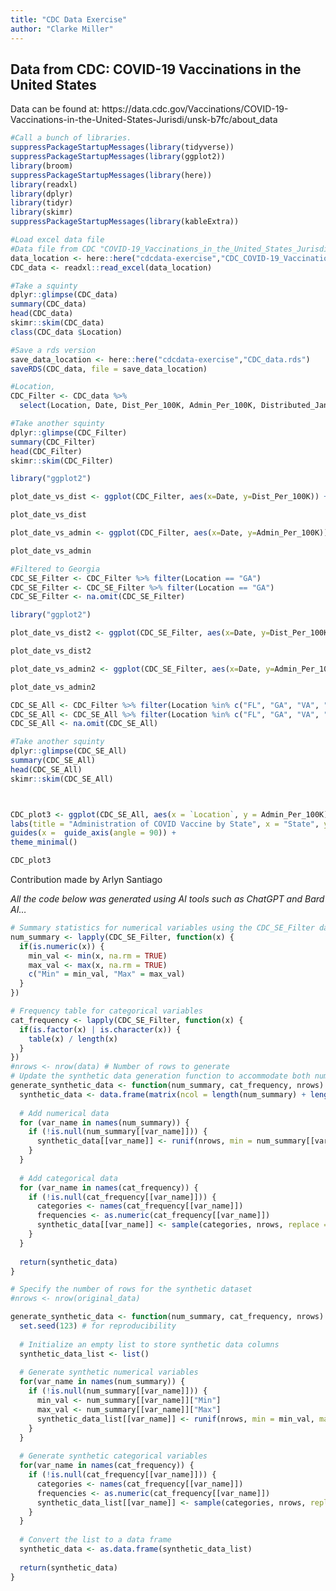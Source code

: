 ```yaml
---
title: "CDC Data Exercise"
author: "Clarke Miller"
---
```


## Data from CDC: COVID-19 Vaccinations in the United States

Data can be found at: https://data.cdc.gov/Vaccinations/COVID-19-Vaccinations-in-the-United-States-Jurisdi/unsk-b7fc/about_data

```r
#Call a bunch of libraries.
suppressPackageStartupMessages(library(tidyverse))
suppressPackageStartupMessages(library(ggplot2))
library(broom) 
suppressPackageStartupMessages(library(here))
library(readxl) 
library(dplyr) 
library(tidyr) 
library(skimr)
suppressPackageStartupMessages(library(kableExtra))

#Load excel data file
#Data file from CDC "COVID-19_Vaccinations_in_the_United_States_Jurisdiction_20240208"
data_location <- here::here("cdcdata-exercise","CDC_COVID-19_Vaccinations.xlsx")
CDC_data <- readxl::read_excel(data_location)

#Take a squinty
dplyr::glimpse(CDC_data)
summary(CDC_data)
head(CDC_data)
skimr::skim(CDC_data)
class(CDC_data $Location)

#Save a rds version
save_data_location <- here::here("cdcdata-exercise","CDC_data.rds")
saveRDS(CDC_data, file = save_data_location)

#Location, 
CDC_Filter <- CDC_data %>% 
  select(Location, Date, Dist_Per_100K, Admin_Per_100K, Distributed_Janssen, Distributed_Moderna, Distributed_Pfizer)

#Take another squinty
dplyr::glimpse(CDC_Filter)
summary(CDC_Filter)
head(CDC_Filter)
skimr::skim(CDC_Filter)

library("ggplot2")

plot_date_vs_dist <- ggplot(CDC_Filter, aes(x=Date, y=Dist_Per_100K)) + geom_point() + theme_classic() + labs(title = "Doses Distributed vs. Time", x="Time (Date)", y="Doses Distibuted Per 100K")

plot_date_vs_dist

plot_date_vs_admin <- ggplot(CDC_Filter, aes(x=Date, y=Admin_Per_100K)) + geom_point() + theme_classic() + labs(title = "Doses Administered vs. Time", x="Time (Date)", y="Doses Administrated Per 100K")

plot_date_vs_admin

```

```r
#Filtered to Georgia
CDC_SE_Filter <- CDC_Filter %>% filter(Location == "GA")
CDC_SE_Filter <- CDC_SE_Filter %>% filter(Location == "GA")
CDC_SE_Filter <- na.omit(CDC_SE_Filter)

library("ggplot2")

plot_date_vs_dist2 <- ggplot(CDC_SE_Filter, aes(x=Date, y=Dist_Per_100K)) + geom_point() + theme_classic() + labs(title = "Doses Distributed vs. Time", x="Time (Date)", y="Doses Distibuted Per 100K")

plot_date_vs_dist2

plot_date_vs_admin2 <- ggplot(CDC_SE_Filter, aes(x=Date, y=Admin_Per_100K)) + geom_point() + theme_classic() + labs(title = "Doses Administered vs. Time", x="Time (Date)", y="Doses Administrated Per 100K")

plot_date_vs_admin2

```

```r


CDC_SE_All <- CDC_Filter %>% filter(Location %in% c("FL", "GA", "VA", "TN", "NC", "SC", "AL", "KY", "MS"))
CDC_SE_All <- CDC_SE_All %>% filter(Location %in% c("FL", "GA", "VA", "TN", "NC", "SC", "AL", "KY", "MS"))
CDC_SE_All <- na.omit(CDC_SE_All)

#Take another squinty
dplyr::glimpse(CDC_SE_All)
summary(CDC_SE_All)
head(CDC_SE_All)
skimr::skim(CDC_SE_All)



CDC_plot3 <- ggplot(CDC_SE_All, aes(x = `Location`, y = Admin_Per_100K)) + geom_bar(stat = "identity", position = "dodge", color = "orange") +
labs(title = "Administration of COVID Vaccine by State", x = "State", y = "Admin Per 100K Pop") +  
guides(x =  guide_axis(angle = 90)) +
theme_minimal() 

CDC_plot3

```

Contribution made by Arlyn Santiago

*All the code below was generated using AI tools such as ChatGPT and Bard AI...*
```r
# Summary statistics for numerical variables using the CDC_SE_Filter dataset
num_summary <- lapply(CDC_SE_Filter, function(x) {
  if(is.numeric(x)) {
    min_val <- min(x, na.rm = TRUE)
    max_val <- max(x, na.rm = TRUE)
    c("Min" = min_val, "Max" = max_val)
  }
})

# Frequency table for categorical variables
cat_frequency <- lapply(CDC_SE_Filter, function(x) {
  if(is.factor(x) | is.character(x)) {
    table(x) / length(x)
  }
})
#nrows <- nrow(data) # Number of rows to generate
# Update the synthetic data generation function to accommodate both numerical summaries and categorical frequencies
generate_synthetic_data <- function(num_summary, cat_frequency, nrows) {
  synthetic_data <- data.frame(matrix(ncol = length(num_summary) + length(cat_frequency), nrow = nrows))
  
  # Add numerical data
  for (var_name in names(num_summary)) {
    if (!is.null(num_summary[[var_name]])) {
      synthetic_data[[var_name]] <- runif(nrows, min = num_summary[[var_name]]["Min"], max = num_summary[[var_name]]["Max"])
    }
  }
  
  # Add categorical data
  for (var_name in names(cat_frequency)) {
    if (!is.null(cat_frequency[[var_name]])) {
      categories <- names(cat_frequency[[var_name]])
      frequencies <- as.numeric(cat_frequency[[var_name]])
      synthetic_data[[var_name]] <- sample(categories, nrows, replace = TRUE, prob = frequencies)
    }
  }
  
  return(synthetic_data)
}

# Specify the number of rows for the synthetic dataset
#nrows <- nrow(original_data)

generate_synthetic_data <- function(num_summary, cat_frequency, nrows) {
  set.seed(123) # for reproducibility
  
  # Initialize an empty list to store synthetic data columns
  synthetic_data_list <- list()
  
  # Generate synthetic numerical variables
  for(var_name in names(num_summary)) {
    if (!is.null(num_summary[[var_name]])) {
      min_val <- num_summary[[var_name]]["Min"]
      max_val <- num_summary[[var_name]]["Max"]
      synthetic_data_list[[var_name]] <- runif(nrows, min = min_val, max = max_val)
    }
  }
  
  # Generate synthetic categorical variables
  for(var_name in names(cat_frequency)) {
    if (!is.null(cat_frequency[[var_name]])) {
      categories <- names(cat_frequency[[var_name]])
      frequencies <- as.numeric(cat_frequency[[var_name]])
      synthetic_data_list[[var_name]] <- sample(categories, nrows, replace = TRUE, prob = frequencies)
    }
  }
  
  # Convert the list to a data frame
  synthetic_data <- as.data.frame(synthetic_data_list)
  
  return(synthetic_data)
}

```
